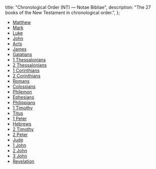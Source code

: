   title: "Chronological Order (NT) — Notae Bibliae",
  description: "The 27 books of the New Testament in chronological order.",
};

<Initial text="Chronological Order (NT)"/>

* [Matthew](/bible/new-testament/gospels/matthew)
* [Mark](/bible/new-testament/gospels/mark)
* [Luke](/bible/new-testament/gospels/luke)
* [John](/bible/new-testament/gospels/john)
* [Acts](/bible/new-testament/acts)
* [James](/bible/new-testament/epistles/james)
* [Galatians](/bible/new-testament/epistles/galatians)
* [1 Thessalonians](/bible/new-testament/epistles/1-thessalonians)
* [2 Thessalonians](/bible/new-testament/epistles/2-thessalonians)
* [1 Corinthians](/bible/new-testament/epistles/1-corinthians)
* [2 Corinthians](/bible/new-testament/epistles/2-corinthians)
* [Romans](/bible/new-testament/epistles/romans)
* [Colossians](/bible/new-testament/epistles/colossians)
* [Philemon](/bible/new-testament/epistles/philemon)
* [Ephesians](/bible/new-testament/epistles/ephesians)
* [Philippians](/bible/new-testament/epistles/philippians)
* [1 Timothy](/bible/new-testament/epistles/1-timothy)
* [Titus](/bible/new-testament/epistles/titus)
* [1 Peter](/bible/new-testament/epistles/1-peter)
* [Hebrews](/bible/new-testament/epistles/hebrews)
* [2 Timothy](/bible/new-testament/epistles/2-timothy)
* [2 Peter](/bible/new-testament/epistles/2-peter)
* [Jude](/bible/new-testament/epistles/jude)
* [1 John](/bible/new-testament/epistles/1-john)
* [2 John](/bible/new-testament/epistles/2-john)
* [3 John](/bible/new-testament/epistles/3-john)
* [Revelation](/bible/new-testament/revelation)
